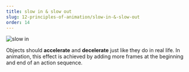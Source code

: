 ```yaml
---
title: slow in & slow out
slug: 12-principles-of-animation/slow-in-&-slow-out
order: 14
---
```


<SlideTemplate title="slow in & slow out">

![slow in](/gif/slowInOut.gif)

Objects should **accelerate** and **decelerate** just like they do in real life. In
animation, this effect is achieved by adding more frames at the beginning and
end of an action sequence.

</SlideTemplate>
